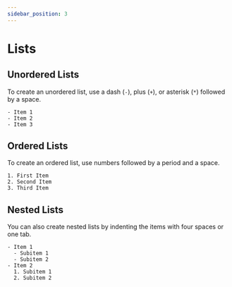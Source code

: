 ```yaml
---
sidebar_position: 3
---
```


# Lists

## Unordered Lists

To create an unordered list, use a dash (`-`), plus (`+`), or asterisk (`*`) followed by a space.

```
- Item 1
- Item 2
- Item 3
```

## Ordered Lists

To create an ordered list, use numbers followed by a period and a space.

```
1. First Item
2. Second Item
3. Third Item
```

## Nested Lists

You can also create nested lists by indenting the items with four spaces or one tab.

```
- Item 1
  - Subitem 1
  - Subitem 2
- Item 2
  1. Subitem 1
  2. Subitem 2
```
